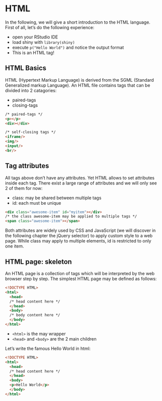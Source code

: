 # HTML {#survival-kit-html}
In the following, we will give a short introduction to the HTML language. First of all, let's do the following experience:

  - open your RStudio IDE
  - load shiny with `library(shiny)`
  - execute `p("Hello World")` and notice the output format
  - This is an HTML tag!

## HTML Basics
HTML (Hypertext Markup Language) is derived from the SGML (Standard Generalized markup Language). An HTML file contains tags that can be divided into 2 catagories:

  - paired-tags
  - closing-tags

```html
/* paired-tags */
<p></p>
<div></div>

/* self-closing tags */
<iframe/>
<img/>
<input/>
<br/>
```

## Tag attributes
All tags above don't have any attributes. Yet HTML allows to set attributes inside each tag. There exist a large range of attributes and we will only see 2 of them for now:

  - class: may be shared between multiple tags
  - id: each must be unique
  
```html
<div class="awesome-item" id="myitem"></div>
/* the class awesome-item may be applied to multiple tags */
<span class="awesome-item"></span>
```

Both attributes are widely used by CSS and JavaScript (we will discover in the following chapter the jQuery selector) to apply custom style to a web page. While class may apply to multiple elements, id is restricted to only one item.


## HTML page: skeleton
An HTML page is a collection of tags which will be interpreted by the web browser step by step. The simplest HTML page may be defined as follows:

```html
<!DOCTYPE HTML>
<html>
  <head>
  /* head content here */
  </head>
  <body>
  /* body content here */
  </body>
</html>
```

  - `<html>` is the may wrapper
  - `<head>` and `<body>` are the 2 main children
  
Let's write the famous Hello World in html:
  
```html
<!DOCTYPE HTML>
<html>
  <head>
  /* head content here */
  </head>
  <body>
  <p>Hello World</p>
  </body>
</html>
```
